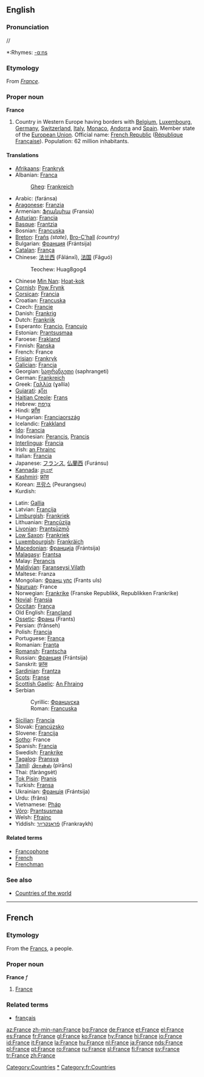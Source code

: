 {{wikipedia}}
==English==

{{rank|mine|wild|front|576|France|London|save|length}}

===Pronunciation===
/{{IPAchar|ˈfɹɑːns}}/
*:Rhymes: [[Rhymes:English:-ɑːns|-ɑːns]]

===Etymology===
From {{F.}} ''[[#French|France]]''.

===Proper noun===
'''France'''

# Country in Western Europe having borders with [[Belgium]], [[Luxembourg]], [[Germany]], [[Switzerland]], [[Italy]], [[Monaco]], [[Andorra]] and [[Spain]]. Member state of the [[European Union]]. Official name: [[French Republic]] ([[République Française]]). Population: 62 million inhabitants.

====Translations====
{{top}}
*[[Afrikaans]]: [[Frankryk]]
*Albanian: [[Franca]]
*:[[Gheg]]: [[Frankreich]]
*Arabic: {{ARchar|[[فرنسا|فَرَنسَا]]}} (faránsa) {{f}}
*[[Aragonese]]: [[Franzia]] {{f}}
*Armenian: [[Ֆրանսիա]] (Fransia)
*[[Asturian]]: [[Francia]] {{f}}
*[[Basque]]: [[Frantzia]]
*Bosnian: [[Francuska]] {{f}}
*[[Breton]]: [[Frañs]] ''(state)'', [[Bro-C'hall]] ''(country)''
*Bulgarian: [[Франция]] (Frántsija) {{f}}
*[[Catalan]]: [[França]] {{f}}
*Chinese: [[法兰西]] (Fǎlánxī), [[法国]] (Fǎguó)
*:Teochew: Huag8gog4
*Chinese [[Min Nan]]: [[Hoat-kok]]
*[[Cornish]]: [[Pow Frynk]]
*[[Corsican]]: [[Francia]] {{f}}
*Croatian: [[Francuska]] {{f}}
*Czech: [[Francie]]
*Danish: [[Frankrig]]
*Dutch: [[Frankrijk]] {{n}}
*Esperanto: [[Francio]], [[Francujo]]
*Estonian: [[Prantsusmaa]]
*Faroese: [[Frakland]]
*Finnish: [[Ranska]]
*French: France {{f}}
*[[Frisian]]: [[Frankryk]]
*[[Galician]]: [[Francia]] {{f}}
*Georgian: [[საფრანგეთი]] (saphrangeti)
*German: [[Frankreich]] {{n}}
*Greek: [[Γαλλία]] (ɣallía) {{f}}
*[[Gujarati]]: [[ફ્રાઁસ]]
*[[Haitian Creole]]: [[Frans]]
*Hebrew: [[צרפת|צָרְפַת]] {{IPAchar|(Tzarfat; ''classical:'' Ṣārəphath)}}
*Hindi: [[फ़्राँस]]
*Hungarian: [[Franciaország]]
*Icelandic: [[Frakkland]]
*[[Ido]]: [[Francia]]
*Indonesian: [[Perancis]], [[Prancis]]
*[[Interlingua]]: [[Francia]]
*Irish: [[an Fhrainc]] {{f}}
*Italian: [[Francia]] {{f}}
*Japanese: [[フランス]], [[仏蘭西]] (Furánsu)
*[[Kannada]]: [[ಪ್ರಾಂಸ್]]
*[[Kashmiri]]: [[फ्रांस]]
*Korean: [[프랑스]] (Peurangseu)
*Kurdish: {{KUchar|[[فه‌ره‌نسا]]}}
{{mid}}
*Latin: [[Gallia]] {{f}}
*Latvian: [[Francija]] {{f}}
*[[Limburgish]]: [[Frankriek]]
*Lithuanian: [[Prancūzija]]
*[[Livonian]]: [[Prantsūzmō]]
*[[Low Saxon]]: [[Frankriek]]
*[[Luxembourgish]]: [[Frankräich]]
*[[Macedonian]]: [[Франција]] (Frántsija) {{f}}
*[[Malagasy]]: [[Frantsa]]
*Malay: [[Perancis]]
*[[Maldivian]]: [[Faranseysi Vilath]]
*Maltese: Franza
*Mongolian: [[Франц улс]] (Frants uls)
*[[Nauruan]]: France
*Norwegian: [[Frankrike]] (Franske Republikk, Republikken Frankrike)
*[[Novial]]: [[Fransia]]
*[[Occitan]]: [[França]]
*Old English: [[Francland]]
*[[Ossetic]]: [[Франц]] (Frants)
*Persian: {{FAchar|[[فرانسه]]}} (frânseh)
*Polish: [[Francja]] {{f}}
*Portuguese: [[França]] {{f}}
*Romanian: [[Franţa]] {{f}}
*[[Romansh]]: [[Frantscha]]
*Russian: [[Франция]] (Frántsija) {{f}}
*Sanskrit: [[फ्रांस]]
*[[Sardinian]]: [[Frantza]]
*[[Scots]]: [[Franse]]
*[[Scottish Gaelic]]: [[An Fhraing]]
*Serbian
*:Cyrillic: [[Француска]] {{f}}
*:Roman: [[Francuska#Serbian|Francuska]] {{f}}
*[[Sicilian]]: [[Francia]] {{f}}
*Slovak: [[Francúzsko]]
*Slovene: [[Francija]] {{f}}
*[[Sotho]]: France
*Spanish: [[Francia]] {{f}}
*Swedish: [[Frankrike]]
*[[Tagalog]]: [[Pransya]]
*[[Tamil]]: [[பிரான்ஸ்]] (pirāns)
*Thai: {{THchar|[[ฝรั่งเศส]]}} (fàràngsèt)
*[[Tok Pisin]]: [[Pranis]]
*Turkish: [[Fransa]]
*Ukrainian: [[Франція]] (Frántsija) {{f}}
*Urdu: {{FAchar|[[فرانس]]}} (frâns)
*Vietnamese: [[Pháp]]
*[[Võro]]: [[Prantsusmaa]]
*Welsh: [[Ffrainc]] {{f}}
*Yiddish: [[פֿראַנקרײַך]] (Frankraykh)
{{bottom}}

====Related terms====
*[[Francophone]]
*[[French]]
*[[Frenchman]]

===See also===
*[[Countries of the world]]

----

==French==

===Etymology===
From the [[Francs]], a people.

===Proper noun===
'''France''' ''f''

# [[#English|France]]

===Related terms===
*[[français]]

[[Category:Countries]]
[[Category:France|*]]
[[Category:fr:Countries]]

[[az:France]]
[[zh-min-nan:France]]
[[bg:France]]
[[de:France]]
[[et:France]]
[[el:France]]
[[es:France]]
[[fr:France]]
[[gl:France]]
[[ko:France]]
[[hy:France]]
[[hi:France]]
[[io:France]]
[[id:France]]
[[it:France]]
[[la:France]]
[[hu:France]]
[[nl:France]]
[[ja:France]]
[[nds:France]]
[[pl:France]]
[[pt:France]]
[[ro:France]]
[[ru:France]]
[[sl:France]]
[[fi:France]]
[[sv:France]]
[[tr:France]]
[[zh:France]]